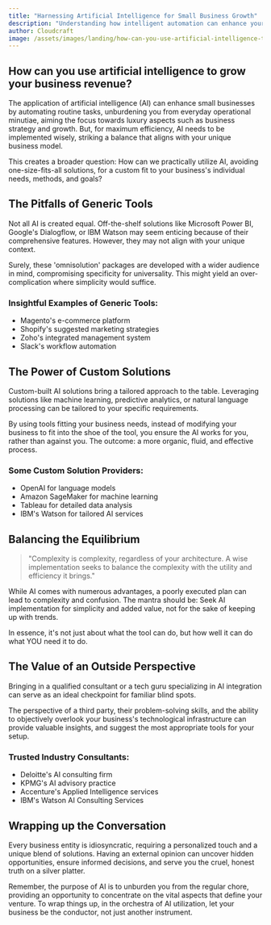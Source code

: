 ```yaml
---
title: "Harnessing Artificial Intelligence for Small Business Growth"
description: "Understanding how intelligent automation can enhance your business strategy, streamline tasks, and ultimately boost revenue."
author: Cloudcraft
image: /assets/images/landing/how-can-you-use-artificial-intelligence-to-grow-your-business-revenue.jpg
---
```


## How can you use artificial intelligence to grow your business revenue?

The application of artificial intelligence (AI) can enhance small businesses by automating routine tasks, unburdening you from everyday operational minutiae, aiming the focus towards luxury aspects such as business strategy and growth. But, for maximum efficiency, AI needs to be implemented wisely, striking a balance that aligns with your unique business model.

This creates a broader question: How can we practically utilize AI, avoiding one-size-fits-all solutions, for a custom fit to your business's individual needs, methods, and goals?

<ServicesBlurb />

## The Pitfalls of Generic Tools 

Not all AI is created equal. Off-the-shelf solutions like Microsoft Power BI, Google's Dialogflow, or IBM Watson may seem enticing because of their comprehensive features. However, they may not align with your unique context.

Surely, these 'omnisolution' packages are developed with a wider audience in mind, compromising specificity for universality. This might yield an over-complication where simplicity would suffice.  

### Insightful Examples of Generic Tools: 

* Magento's e-commerce platform
* Shopify's suggested marketing strategies
* Zoho's integrated management system
* Slack's workflow automation

## The Power of Custom Solutions

Custom-built AI solutions bring a tailored approach to the table. Leveraging solutions like machine learning, predictive analytics, or natural language processing can be tailored to your specific requirements. 

By using tools fitting your business needs, instead of modifying your business to fit into the shoe of the tool, you ensure the AI works for you, rather than against you. The outcome: a more organic, fluid, and effective process.

### Some Custom Solution Providers:

 * OpenAI for language models
 * Amazon SageMaker for machine learning 
 * Tableau for detailed data analysis
 * IBM's Watson for tailored AI services

<GetStartedBlurb />

## Balancing the Equilibrium

<blockquote>
"Complexity is complexity, regardless of your architecture. A wise implementation seeks to balance the complexity with the utility and efficiency it brings."
</blockquote>

While AI comes with numerous advantages, a poorly executed plan can lead to complexity and confusion. The mantra should be: Seek AI implementation for simplicity and added value, not for the sake of keeping up with trends.

In essence, it's not just about what the tool can do, but how well it can do what YOU need it to do. 

## The Value of an Outside Perspective 

Bringing in a qualified consultant or a tech guru specializing in AI integration can serve as an ideal checkpoint for familiar blind spots.

The perspective of a third party, their problem-solving skills, and the ability to objectively overlook your business's technological infrastructure can provide valuable insights, and suggest the most appropriate tools for your setup.

### Trusted Industry Consultants:

* Deloitte's AI consulting firm
* KPMG's AI advisory practice
* Accenture's Applied Intelligence services
* IBM's Watson AI Consulting Services

## Wrapping up the Conversation 

Every business entity is idiosyncratic, requiring a personalized touch and a unique blend of solutions. Having an external opinion can uncover hidden opportunities, ensure informed decisions, and serve you the cruel, honest truth on a silver platter.

Remember, the purpose of AI is to unburden you from the regular chore, providing an opportunity to concentrate on the vital aspects that define your venture. To wrap things up, in the orchestra of AI utilization, let your business be the conductor, not just another instrument.